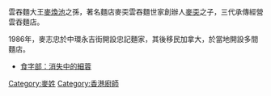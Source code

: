 雲吞麵大王[[麥煥池|麥煥池]]之孫，著名麵店麥奀雲吞麵世家創辦人[[麥奀|麥奀]]之子，三代承傳經營雲吞麵店。

1986年，麥志忠於中環永吉街開設忠記麵家，其後移民加拿大，於當地開設多間麵店。

*[http://hk.apple.nextmedia.com/supplement/food/art/20130129/18149250 食字部：消失中的細蓉]{{Wayback|url=http://hk.apple.nextmedia.com/supplement/food/art/20130129/18149250 |date=20161013144720 }}
[[Category:麥姓|Category:麥姓]]
[[Category:香港廚師|Category:香港廚師]]